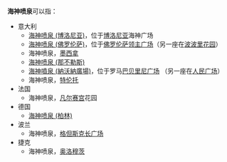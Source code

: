'''海神喷泉'''可以指：
*意大利
**[[海神喷泉_(博洛尼亚)|海神喷泉 (博洛尼亚)]]，位于[[博洛尼亚|博洛尼亚]]海神广场
**[[海神喷泉_(佛罗伦萨)|海神喷泉 (佛罗伦萨)]]，位于[[佛罗伦萨|佛罗伦萨]][[领主广场|领主广场]]（另一座在[[波波里花园|波波里花园]]）
**海神喷泉，[[墨西拿|墨西拿]]
**[[海神喷泉_(那不勒斯)|海神喷泉 (那不勒斯)]]
**[[海神噴泉_(納沃納廣場)|海神噴泉 (納沃納廣場)]]，位于罗马[[巴贝里尼广场|巴贝里尼广场]]<!-- [[纳沃纳广场|纳沃纳广场]] -->（另一座在[[人民广场_(罗马)|人民广场]]）
**海神喷泉，[[特伦托|特伦托]]
*法国
**海神喷泉，[[凡尔赛宫|凡尔赛宫]]花园
*德国
**[[海神喷泉_(柏林)|海神喷泉 (柏林)]]
*波兰
**海神喷泉，[[格但斯克|格但斯克]][[长广场|长广场]]
*捷克
**海神喷泉，[[奥洛穆茨|奥洛穆茨]]
{{disambig|Cat=四字建築物消歧義}}